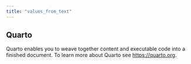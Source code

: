 ```yaml
---
title: "values_from_text"
---
```


## Quarto

Quarto enables you to weave together content and executable code into a finished document. To learn more about Quarto see <https://quarto.org>.

